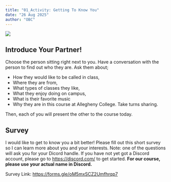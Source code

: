 ```yaml
---
title: "01_Activity: Getting To Know You"
date: "26 Aug 2025"
author: "OBC"
---
```



![](../graphics/talking400x400.png)

## Introduce Your Partner!

Choose the person sitting right next to you. Have a conversation with the person to find out who they are. Ask them about;

+ How they would like to be called in class,
+ Where they are from, 
+ What types of classes they like,
+ What they enjoy doing on campus,
+ What is their favorite music
+ Why they are in this course at Allegheny College. Take turns sharing.


Then, each of you will present the other to the course today.

## Survey

I would like to get to know you a bit better! Please fill out this short survey so I can learn more about you and your interests. Note: one of the questions will ask you for your Dicord handle. If you have not yet got a Discord account, please go to [https://discord.com/](https://discord.com/) to get started. **For our course, please use your actual name in Discord.**

Survey Link: [https://forms.gle/oM5mxSCZ2Umfhrqp7](https://forms.gle/oM5mxSCZ2Umfhrqp7)